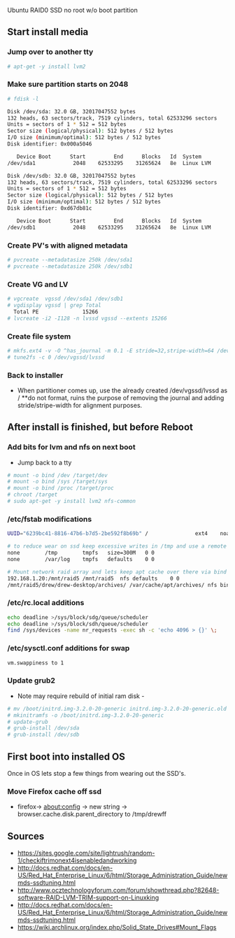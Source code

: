 Ubuntu RAID0 SSD no root w/o boot partition

== Start install media ==
=== Jump over to another tty ===
<syntaxhighlight lang=bash>
# apt-get -y install lvm2
</syntaxhighlight>

=== Make sure partition starts on 2048 ===
<syntaxhighlight lang=bash># fdisk -l

Disk /dev/sda: 32.0 GB, 32017047552 bytes
132 heads, 63 sectors/track, 7519 cylinders, total 62533296 sectors
Units = sectors of 1 * 512 = 512 bytes
Sector size (logical/physical): 512 bytes / 512 bytes
I/O size (minimum/optimal): 512 bytes / 512 bytes
Disk identifier: 0x000a5046

   Device Boot      Start         End      Blocks   Id  System
/dev/sda1            2048    62533295    31265624   8e  Linux LVM

Disk /dev/sdb: 32.0 GB, 32017047552 bytes
132 heads, 63 sectors/track, 7519 cylinders, total 62533296 sectors
Units = sectors of 1 * 512 = 512 bytes
Sector size (logical/physical): 512 bytes / 512 bytes
I/O size (minimum/optimal): 512 bytes / 512 bytes
Disk identifier: 0xd67db81c

   Device Boot      Start         End      Blocks   Id  System
/dev/sdb1            2048    62533295    31265624   8e  Linux LVM
</syntaxhighlight>

=== Create PV's with aligned metadata ===
<syntaxhighlight lang=bash>
# pvcreate --metadatasize 250k /dev/sda1
# pvcreate --metadatasize 250k /dev/sdb1
</syntaxhighlight>

=== Create VG and LV ===
<syntaxhighlight lang=bash>
# vgcreate  vgssd /dev/sda1 /dev/sdb1
# vgdisplay vgssd | grep Total
  Total PE              15266
# lvcreate -i2 -I128 -n lvssd vgssd --extents 15266
</syntaxhighlight>

=== Create file system ===
<syntaxhighlight lang=bash>
# mkfs.ext4 -v -O ^has_journal -m 0.1 -E stride=32,stripe-width=64 /dev/vgssd/lvssd
# tune2fs -c 0 /dev/vgssd/lvssd
</syntaxhighlight>

=== Back to installer ===
* When partitioner comes up, use the already created /dev/vgssd/lvssd as / **do not format, ruins the purpose of removing the journal and adding stride/stripe-width for alignment purposes.

== After install is finished, but before Reboot ==
=== Add bits for lvm and nfs on next boot ===
* Jump back to a tty
<syntaxhighlight lang=bash>
# mount -o bind /dev /target/dev
# mount -o bind /sys /target/sys
# mount -o bind /proc /target/proc
# chroot /target
# sudo apt-get -y install lvm2 nfs-common
</syntaxhighlight>

=== /etc/fstab modifications ===
<syntaxhighlight lang=bash>
UUID="6239bc41-8816-47b6-b7d5-2be592f8b69b" /               ext4    noatime,discard,errors=remount-ro 0 1

# to reduce wear on ssd keep excessive writes in /tmp and use a remote syslog server
none		/tmp		tmpfs	size=300M	0 0
none		/var/log	tmpfs	defaults	0 0

# Mount network raid array and lets keep apt cache over there via bind mount
192.168.1.20:/mnt/raid5 /mnt/raid5	nfs	defaults	0 0
/mnt/raid5/drew/drew-desktop/archives/ /var/cache/apt/archives/	nfs	bind 0 0
</syntaxhighlight>

=== /etc/rc.local additions ===
<syntaxhighlight lang=bash>
echo deadline >/sys/block/sdg/queue/scheduler
echo deadline >/sys/block/sdh/queue/scheduler
find /sys/devices -name nr_requests -exec sh -c 'echo 4096 > {}' \;
</syntaxhighlight>

=== /etc/sysctl.conf additions for swap===
<syntaxhighlight lang=bash>
vm.swappiness to 1
</syntaxhighlight>

=== Update grub2 ===
* Note may require rebuild of initial ram disk -
<syntaxhighlight lang=bash>
# mv /boot/initrd.img-3.2.0-20-generic initrd.img-3.2.0-20-generic.old
# mkinitramfs -o /boot/initrd.img-3.2.0-20-generic
# update-grub
# grub-install /dev/sda
# grub-install /dev/sdb
</syntaxhighlight>

== First boot into installed OS ==
Once in OS lets stop a few things from wearing out the SSD's.

=== Move Firefox cache off ssd ===
* firefox-> about:config -> new string -> browser.cache.disk.parent_directory to /tmp/drewff

== Sources ==
*https://sites.google.com/site/lightrush/random-1/checkiftrimonext4isenabledandworking
*http://docs.redhat.com/docs/en-US/Red_Hat_Enterprise_Linux/6/html/Storage_Administration_Guide/newmds-ssdtuning.html
*http://www.ocztechnologyforum.com/forum/showthread.php?82648-software-RAID-LVM-TRIM-support-on-Linuxking
*http://docs.redhat.com/docs/en-US/Red_Hat_Enterprise_Linux/6/html/Storage_Administration_Guide/newmds-ssdtuning.html
*https://wiki.archlinux.org/index.php/Solid_State_Drives#Mount_Flags